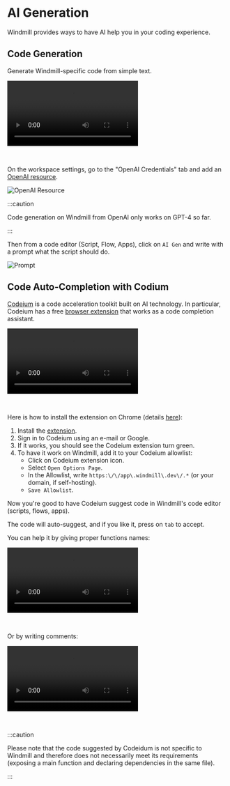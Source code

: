 # AI Generation

Windmill provides ways to have AI help you in your coding experience.

## Code Generation

Generate Windmill-specific code from simple text.

<video
    className="border-2 rounded-xl object-cover w-full h-full dark:border-gray-800"
    controls
    src="/videos/ai_generation.mp4"
/>

<br/>

On the workspace settings, go to the "OpenAI Credentials" tab and add an [OpenAI resource](../integrations/openai.md).

![OpenAI Resource](../assets/code_editor/openai_credentials.png "OpenAI Resource")

:::caution

Code generation on Windmill from OpenAI only works on GPT-4 so far.

:::

Then from a code editor (Script, Flow, Apps), click on `AI Gen` and write with a prompt what the script should do.

![Prompt](../assets/code_editor/ai_gen.png "Prompt")

## Code Auto-Completion with Codium

[Codeium](https://codeium.com/) is a code acceleration toolkit built on AI technology. In particular, Codeium has a free [browser extension](https://codeium.com/download) that works as a code completion assistant.

<video
    className="border-2 rounded-xl object-cover w-full h-full dark:border-gray-800"
    controls
    src="/videos/codeium_example.mp4"
/>

<br/>

Here is how to install the extension on Chrome (details [here](https://codeium.com/chrome_tutorial)):

1. Install the [extension](https://chrome.google.com/webstore/detail/codeium-ai-code-autocompl/hobjkcpmjhlegmobgonaagepfckjkceh).
2. Sign in to Codeium using an e-mail or Google.
3. If it works, you should see the Codeium extension turn green.
4. To have it work on Windmill, add it to your Codeium allowlist:
   - Click on Codeium extension icon.
   - Select `Open Options Page`.
   - In the Allowlist, write `https:\/\/app\.windmill\.dev\/.*` (or your domain, if self-hosting).
   - `Save Allowlist`.

Now you're good to have Codeium suggest code in Windmill's code editor (scripts, flows, apps).

The code will auto-suggest, and if you like it, press on `tab` to accept.

You can help it by giving proper functions names:

<video
    className="border-2 rounded-xl object-cover w-full h-full dark:border-gray-800"
    controls
    src="/videos/codeium_function.mp4"
/>

<br/>

Or by writing comments:

<video
    className="border-2 rounded-xl object-cover w-full h-full dark:border-gray-800"
    controls
    src="/videos/codeium_comments.mp4"
/>

<br/>

:::caution

Please note that the code suggested by Codeidum is not specific to Windmill and therefore does not necessarily meet its requirements (exposing a main function and declaring dependencies in the same file).

:::

